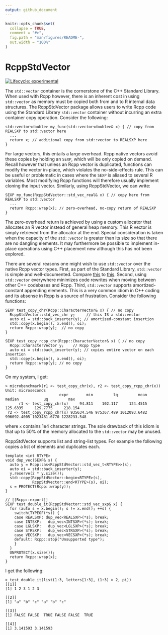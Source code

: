```yaml
---
output: github_document
---
```


<!-- README.md is generated from README.Rmd. Please edit that file -->

```r
knitr::opts_chunk$set(
  collapse = TRUE,
  comment = "#>",
  fig.path = "man/figures/README-",
  out.width = "100%"
)
```
# RcppStdVector

<!-- badges: start -->
[![Lifecycle: experimental](https://img.shields.io/badge/lifecycle-experimental-orange.svg)](https://www.tidyverse.org/lifecycle/#experimental)
<!-- badges: end -->

The ```std::vector``` container is the cornerstone of the C++ Standard Library. When used with Rcpp however, there is an inherent cost in using ```std::vector``` as memory must be copied both from and to R internal data structures. The RcppStdVector package allows users to write Rcpp code using the Standard Library ```std::vector``` container without incurring an extra container copy operation. Consider the following:
```
std::vector<double> my_func(std::vector<double>& x) { // copy from REALSXP to std::vector here
  ...
  return x; // additional copy from std::vector to REALSXP here
}
```
For large vectors, this entails a large overhead. Rcpp native vectors avoid these copies by holding an ```SEXP```, which will be only copied on demand. Recall however that unless an Rcpp vector is duplicated, functions can modify the vector in-place, which violates the no-side-effects rule. This can be useful or problematic in cases where the ```SEXP``` is aliased to several R variables. Most modifying Rcpp functions will therefore usually implement cloning the input vector. Similarly, using RcppStdVector, we can write:
```
SEXP my_func(RcppStdVector::std_vec_real& x) { // copy here from REALSXP to std::vector
  ...
  return Rcpp::wrap(x); // zero-overhead, no-copy return of REALSXP
}
```
The zero-overhead return is achieved by using a custom allocator that allocates an R vector instead of general heap memory. This R vector is simply retrieved from the allocator at the end. Special consideration is taken when the capacity of the ```std::vector``` is greater than its size so that there are no dangling elements. It may furthermore be possible to implement in-place operations using C++ placement new although this has not been explored.

There are several reasons one might wish to use ```std::vector``` over the native Rcpp vector types. First, as part of the Standard Library, ```std::vector``` is simple and well-documented. Compare [this](https://en.cppreference.com/w/cpp/container/vector) to [this](http://dirk.eddelbuettel.com/code/rcpp/html/classRcpp_1_1Vector.html). Second, using ```std::vector``` everywhere minimizes code rewrites when moving between other C++ codebases and Rcpp.  Third, ```std::vector``` supports amortized-constant appending elements. This is a very common idiom in C++ coding and its absense in Rcpp is a source of frustration. Consider the following functions:
```
SEXP test_copy_chr(Rcpp::CharacterVector& x) { // no copy
  RcppStdVector::std_vec_chr y;     // this IS a std::vector
  auto oi = std::back_inserter(y); // amortized-constant insertion
  std::copy(x.begin(), x.end(), oi);
  return Rcpp::wrap(y);  // no copy
}

SEXP test_copy_rcpp_chr(Rcpp::CharacterVector& x) { // no copy
  Rcpp::CharacterVector y;    // Rcpp type
  auto oi = std::back_inserter(y); // copies entire vector on each insertion
  std::copy(x.begin(), x.end(), oi);
  return Rcpp::wrap(y); // no copy
}
```
On my system, I get:
```
> microbenchmark(r1 <- test_copy_chr(x), r2 <- test_copy_rcpp_chr(x))
Unit: microseconds
                        expr        min         lq         mean      median           uq         max
      r1 <- test_copy_chr(x)     94.811    102.117     124.4515    125.6335     129.7775     218.154
 r2 <- test_copy_rcpp_chr(x) 935634.546 975367.489 1012093.6482 996092.4005 1023481.6770 1228233.548
```
where ```x``` contains 1e4 character strings. The sole drawback of this idiom is that up to 50% of the memory allocated to the ```std::vector``` may be unused.

RcppStdVector supports list and string-list types. For example the following copies a list of elements and duplicates each.
```
template <int RTYPE>
void dup_vec(SEXP& s) {
  auto y = Rcpp::as<RcppStdVector::std_vec_t<RTYPE>>(s);
  auto oi = std::back_inserter(y);
  y.reserve(2 * y.size());
  std::copy(RcppStdVector::begin<RTYPE>(s),
            RcppStdVector::end<RTYPE>(s), oi);
  s = PROTECT(Rcpp::wrap(y));
}

// [[Rcpp::export]]
SEXP test_double_it(RcppStdVector::std_vec_sxp& x) {
  for (auto s = x.begin(); s != x.end(); ++s) {
    switch(TYPEOF(*s)) {
    case REALSXP: dup_vec<REALSXP>(*s); break;
    case INTSXP:   dup_vec<INTSXP>(*s); break;
    case LGLSXP:   dup_vec<LGLSXP>(*s); break;
    case STRSXP:   dup_vec<STRSXP>(*s); break;
    case VECSXP:   dup_vec<VECSXP>(*s); break;
    default: Rcpp::stop("Unsupported type");
    }
  }
  UNPROTECT(x.size());
  return Rcpp::wrap(x);
}
```
I get the following:
```
> test_double_it(list(1:3, letters[1:3], (1:3) > 2, pi))
[[1]]
[1] 1 2 3 1 2 3

[[2]]
[1] "a" "b" "c" "a" "b" "c"

[[3]]
[1] FALSE FALSE  TRUE FALSE FALSE  TRUE

[[4]]
[1] 3.141593 3.141593
```
